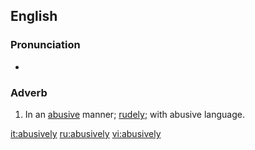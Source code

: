 ==English==

===Pronunciation===
*{{audio|en-us-abusively.ogg|Audio (US)}}

===Adverb===
{{en-adv}}

#In an [[abusive]] manner; [[rudely]]; with abusive language.

[[it:abusively]]
[[ru:abusively]]
[[vi:abusively]]